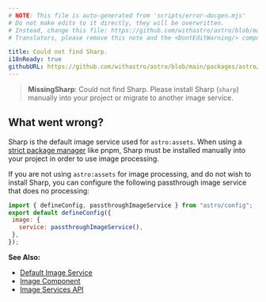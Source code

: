 ```yaml
---
# NOTE: This file is auto-generated from 'scripts/error-docgen.mjs'
# Do not make edits to it directly, they will be overwritten.
# Instead, change this file: https://github.com/withastro/astro/blob/main/packages/astro/src/core/errors/errors-data.ts
# Translators, please remove this note and the <DontEditWarning/> component.

title: Could not find Sharp.
i18nReady: true
githubURL: https://github.com/withastro/astro/blob/main/packages/astro/src/core/errors/errors-data.ts
---
```


<DontEditWarning />


> **MissingSharp**: Could not find Sharp. Please install Sharp (`sharp`) manually into your project or migrate to another image service.

## What went wrong?
Sharp is the default image service used for `astro:assets`. When using a [strict package manager](https://pnpm.io/pnpm-vs-npm#npms-flat-tree) like pnpm, Sharp must be installed manually into your project in order to use image processing.

If you are not using `astro:assets` for image processing, and do not wish to install Sharp, you can configure the following passthrough image service that does no processing:

```js
import { defineConfig, passthroughImageService } from "astro/config";
export default defineConfig({
 image: {
   service: passthroughImageService(),
 },
});
```

**See Also:**
-  [Default Image Service](/en/guides/images/#default-image-service)
-  [Image Component](/en/guides/images/#image--astroassets)
-  [Image Services API](/en/reference/image-service-reference/)


